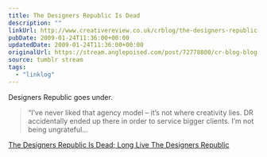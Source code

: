 ```yaml
---
title: The Designers Republic Is Dead
description: ""
linkUrl: http://www.creativereview.co.uk/crblog/the-designers-republic-is-dead-long-live-the-designers-republic/
pubDate: 2009-01-24T11:36:00+00:00
updatedDate: 2009-01-24T11:36:00+00:00
originalUrl: https://stream.anglepoised.com/post/72778800/cr-blog-blog-archive-the-designers-republic-is
source: tumblr stream
tags:
  - "linklog"
---
```


Designers Republic goes under.

> &ldquo;I&rsquo;ve never liked that agency model &#8211; it&rsquo;s not where creativity lies. DR accidentally ended up there in order to service bigger clients. I&rsquo;m not being ungrateful&hellip;

[The Designers Republic Is Dead; Long Live The Designers Republic][1]

[1]: http://www.creativereview.co.uk/crblog/the-designers-republic-is-dead-long-live-the-designers-republic/
